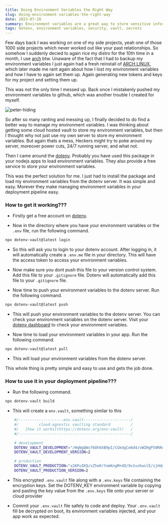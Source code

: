 ```yaml
---
title: Doing Environment Variables the Right Way
slug: doing-environment-variables-the-right-way
date: 2023-07-20
summary: Environment variables are a great way to store sensitive information, but they can be a pain to manage. Here's how to do it right.
tags: dotenv, environment variables, security, vault, secrets
---
```


Few days back I was working on one of my side projects, yeah one of those 1000 side projects which never worked out like your past relationships. So somehow I suddenly decied to again rice my distro for the 10th time in a month, I use [arch](https://bit.ly/3NSr9Bj) btw. Unaware of the fact that I had to backup my environment variables I just again had a fresh reinstall of [ARCH LINUX](https://bit.ly/3NSr9Bj), which later made me rant again about how I lost my environment variables and how I have to again set them up. Again generating new tokens and keys for my project and setting them up.

This was not the only time I messed up. Back once I mistakenly pushed my environment variables to github, which was another trouble I created for myself.

![peter-hiding](/images/peter-hiding.jpg)

So after so many ranting and messing up, I finally decided to do find a better way to manage my environment variables. I was thinking about getting some cloud hosted vault to store my environment variables, but then I thought why not just use my own server to store my environment variables. But again thats a mess, Heckers might try to poke around my server, moreover power cuts, 24/7 running server, and what not.

Then I came around the [dotenv](https://www.dotenv.org/). Probably you have used this package in your nodejs apps to load environment variables. They also provide a free service to store your environment variables.

This was the perfect solution for me. I just had to install the package and load my environment variables from the dotenv server. It was simple and easy. Morever they make managing environment variables in your deployment pipeline easy.

### How to get it working???

- Firstly get a free account on [dotenv](https://www.dotenv.org/).

- Now in the directory where you have your environment variables or the `.env` file, run the following command.

```bash
npx dotenv-vault@latest login
```

- So this will ask you to login to your dotenv account. After logging in, it will automatically create a `.env.me` file in your directory. This will have the access token to access your environment variables.

- Now make sure you dont push this file to your version control system. Add this file to your `.gitignore` file. Dotenv will automatically add this file to your `.gitignore` file.

- Now time to push your environment variables to the dotenv server. Run the following command.

```bash
npx dotenv-vault@latest push
```

- This will push your environment variables to the dotenv server. You can check your environment variables on the dotenv server. Visit your [dotenv dashboard](https://vault.dotenv.org/ui/) to check your environment variables.

- Now time to load your environment variables in your app. Run the following command.

```bash
npx dotenv-vault@latest pull
```

- This will load your environment variables from the dotenv server.

This whole thing is pretty simple and easy to use and gets the job done.

### How to use it in your deployment pipeline???

- Run the following command.

```bash
npx dotenv-vault build
```

- This will create a `env.vault`, something similar to this

```bash
    #/-------------------.env.vault---------------------/
    #/         cloud-agnostic vaulting standard         /
    #/   [how it works](https://dotenv.org/env-vault)   /
    #/--------------------------------------------------/

    # development
    DOTENV_VAULT_DEVELOPMENT="/HqNgQWsf6Oh6XB9pI/CGkdgCe6d4/vWZHgP50RRoDTzkzPQk/xOaQs="
    DOTENV_VAULT_DEVELOPMENT_VERSION=2

    # production
    DOTENV_VAULT_PRODUCTION="x26PuIKQ/xZ5eKrYomKngM+dO/9v1vxhwslE/zjHdg3l+H6q6PheB5GVDVIbZg=="
    DOTENV_VAULT_PRODUCTION_VERSION=2
```

- This encrypted `.env.vault` file along with a `.env.keys` file containing the encryption keys. Set the DOTENV_KEY environment variable by copying and pasting the key value from the `.env.keys` file onto your server or cloud provider

- Commit your `.env.vault` file safely to code and deploy. Your `.env.vault` fill be decrypted on boot, its environment variables injected, and your app work as expected.

